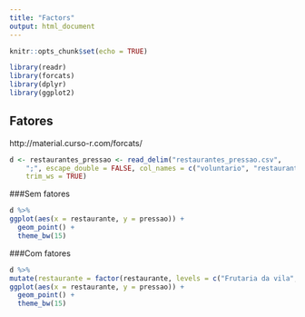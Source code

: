 ```yaml
---
title: "Factors"
output: html_document
---
```


```r
knitr::opts_chunk$set(echo = TRUE)

library(readr)
library(forcats)
library(dplyr)
library(ggplot2)
```

## Fatores

http://material.curso-r.com/forcats/

```r
d <- restaurantes_pressao <- read_delim("restaurantes_pressao.csv", 
    ";", escape_double = FALSE, col_names = c("voluntario", "restaurante", "pressao"), 
    trim_ws = TRUE)

```

###Sem fatores

```r
d %>% 
ggplot(aes(x = restaurante, y = pressao)) +
  geom_point() + 
  theme_bw(15)

```

###Com fatores

```r
d %>% 
mutate(restaurante = factor(restaurante, levels = c("Frutaria da vila", "Outlet", "Max Donalds"))) %>% 
ggplot(aes(x = restaurante, y = pressao)) +
  geom_point() + 
  theme_bw(15)
```

